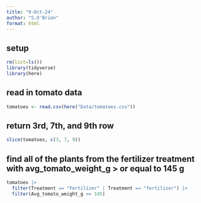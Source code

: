 ```yaml
---
title: "9-Oct-24"
author: "S.O'Brien"
format: html
---
```


## setup
```r
rm(list=ls())
library(tidyverse)
library(here)
```

## read in tomato data
```r
tomatoes <- read.csv(here("Data/tomatoes.csv"))
```

## return 3rd, 7th, and 9th row
```r
slice(tomatoes, c(3, 7, 9))
```

## find all of the plants from the fertilizer treatment with avg_tomato_weight_g > or equal to 145 g
```r
tomatoes |>
  filter(Treatment == "Fertilizer" | Treatment == "fertilizer") |>
  filter(Avg_tomato_weight_g >= 145)
```


